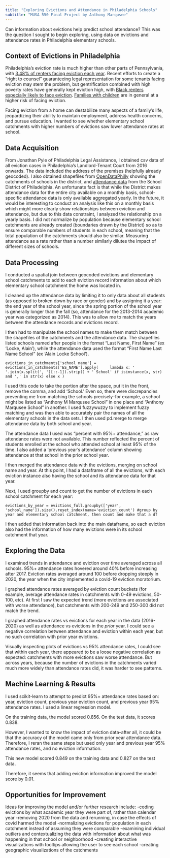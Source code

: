 ```yaml
---
title: "Exploring Evictions and Attendance in Philadelphia Schools"
subtitle: "MUSA 550 Final Project by Anthony Marqusee"
---
```


Can information about evictions help predict school attendance? This was the question I sought to begin exploring, using data on evictions and attendance rates in Philadelphia elementary schools. 

## Context of Evictions in Philadelphia
Philadelphia's eviction rate is much higher than other parts of Pennsylvania, with  [3.48% of renters facing eviction each year](https://evictionlab.org/rankings/#/evictions?r=Pennsylvania&a=0&d=evictionRate&l=0). Recent efforts to create a "right to counsel" guaranteeing legal representation for some tenants facing eviction may stem the problem, but gentrification combined with high poverty rates have generally kept eviction high, with [Black renters especially likely to face eviction](https://www.reinvestment.com/insights/evictions-in-philadelphia-a-data-policy-update/). [Families with children](https://www.nytimes.com/2023/10/02/upshot/evictions-children-american-renters.html) are in general at a higher risk of facing eviction.

Facing eviction from a home can destabilize many aspects of a family’s life, jeopardizing their ability to maintain employment, address health concerns, and pursue education. I wanted to see whether elementary school catchments with higher numbers of evictions saw lower attendance rates at school.

## Data Acquisition
From Jonathan Pyle of Philadelphia Legal Assistance, I obtained csv data of all eviction cases in Philadelphia's Landlord-Tenant Court from 2016 onwards. The data included the address of the premises (helpfully already geocoded). I also obtained shapefiles from [OpenDataPhilly](https://opendataphilly.org/datasets/school-information/) showing the catchments of schools in the district, and [attendance data](https://www.philasd.org/performance/programsservices/open-data/school-performance/#attendance) from the School District of Philadelphia.
An unfortunate fact is that while the District makes attendance data for the entire city available on a monthly basis, school-specific attendance data is only available aggregated yearly. In the future, it would be interesting to conduct an analysis like this on a monthly basis which might more clearly show relationships between eviction and attendance, but due to this data constraint, I analyzed the relationship on a yearly basis.
I did not normalize by population because elementary school catchments are already created (boundaries drawn by the District) so as to ensure comparable numbers of students in each school, meaning that the total population of the catchments should also be similar. Measuring attendance as a rate rather than a number similarly dilutes the impact of different sizes of schools. 

## Data Processing
I conducted a spatial join between geocoded evictions and elementary school catchments to add to each eviction record information about which elementary school catchment the home was located in.


I cleaned up the attendance data by limiting it to only data about all students (as opposed to broken down by race or gender) and by assigning it a year: the end year of the school year, since the spring portion of the school year is generally longer than the fall (so, attendance for the 2013-2014 academic year was categorized as 2014). This was to allow me to match the years between the attendance records and evictions record.


I then had to manipulate the school names to make them match between the shapefiles of the catchments and the attendance data. The shapefiles listed schools named after people in the format “Last Name, First Name” (ex 'Locke, Alain'), while the attendance data used the format “First Name Last Name School” (ex 'Alain Locke School').


`evictions_in_catchments['school_name'] = evictions_in_catchments['ES_NAME'].apply(
    lambda x: ' '.join(x.split(', ')[::-1]).strip() + ' School' if isinstance(x, str) and ',' in str(x) else x
)`

I used this code to take the portion after the space, put it in the front, remove the comma, and add ‘School.’ 
Even so, there were discrepancies preventing me from matching the schools precisely–for example, a school might be listed as “Anthony M Marqusee School” in one place and “Anthony Marqusee School” in another. I used fuzzywuzzy to implement fuzzy matching and was then able to accurately pair the names of all the elementary schools in the data sets. I then used pd.merge to merge attendance data by both school and year. 

The attendance data I used was “percent with 95%+ attendance,” as raw attendance rates were not available. This number reflected the percent of students enrolled at the school who attended school at least 95% of the time. I also added a ‘previous year’s attendance’ column showing attendance at that school in the prior school year.

I then merged the attendance data with the evictions, merging on school name and year. At this point, I had a dataframe of all the evictions, with each eviction instance also having the school and its attendance data for that year.


Next, I used groupby and count to get the number of evictions in each school catchment for each year:

`evictions_by_year = evictions_full.groupby(['year', 'school_name']).size().reset_index(name='eviction_count') #group by year and elementary school catchment, then count and make that a df`

I then added that information back into the main dataframe, so each eviction also had the information of how many evictions were in its school catchment that year.

## Exploring the Data

I examined trends in attendance and eviction over time averaged across all schools. 95%+ attendance rates hovered around 40% before increasing after 2017. Eviction rates averaged around 100 before dropping steeply in 2020, the year when the city implemented a covid-19 eviction moratorium.

I graphed attendance rates averaged by eviction count buckets (for example, average attendance rates in catchments with 0-49 evictions, 50-100, etc). At first I saw the expected trend (more evictions are associated with worse attendance), but catchments with 200-249 and 250-300 did not match the trend.

I graphed attendance rates vs evictions for each year in the data (2016-2020) as well as attendance vs evictions in the *prior* year. I could see a negative correlation between attendance and eviction within each year, but no such correlation with prior year evictions.

Visually inspecting plots of evictions vs 95% attendance rates, I could see that within each year, there appeared to be a loose negative correlation as expected: catchments with more evictions saw worse attendance. But across years, because the number of evictions in the catchments varied much more widely than attendance rates did, it was harder to see patterns.

## Machine Learning & Results

I used scikit-learn to attempt to predict 95%+ attendance rates based on: year, eviction count, previous year eviction count, and previous year 95% attendance rates. I used a linear regression model.

On the training data, the model scored 0.856. On the test data, it scores 0.838.

However, I wanted to know the impact of eviction data--after all, it could be that the accuracy of the model came only from prior year attendance data. Therefore, I reran the same steps but used only year and previous year 95% attendance rates, and no eviction information.

This new model scored 0.849 on the training data and 0.827 on the test data.

Therefore, it seems that adding eviction information improved the model score by 0.01.

## Opportunities for Improvement

Ideas for improving the model and/or further research include:
-coding evictions by what academic year they were part of, rather than calendar year
-removing 2020 from the data and rerunning, in case the effects of covid harmed the model
-normalizing evictions for population in each catchment instead of assuming they were comparable
-examining individual outliers and contextualizing the data with information about what was happening in that school or neighborhood
-creating interactive visualizations with tooltips allowing the user to see each school
-creating geographic visualizations of the catchments
